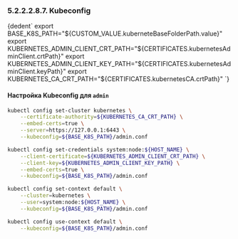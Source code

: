 

### 5.2.2.2.8.7. Kubeconfig
<CodeBlock language="bash">
    {dedent`
        export BASE_K8S_PATH="${CUSTOM_VALUE.kuberneteBaseFolderPath.value}"
        export KUBERNETES_ADMIN_CLIENT_CRT_PATH="${CERTIFICATES.kubernetesAdminClient.crtPath}"
        export KUBERNETES_ADMIN_CLIENT_KEY_PATH="${CERTIFICATES.kubernetesAdminClient.keyPath}"
        export KUBERNETES_CA_CRT_PATH="${CERTIFICATES.kubernetesCA.crtPath}"
    `}
</CodeBlock>

#### Настройка Kubeconfig для `admin`

```bash
kubectl config set-cluster kubernetes \
    --certificate-authority=${KUBERNETES_CA_CRT_PATH} \
    --embed-certs=true \
    --server=https://127.0.0.1:6443 \
    --kubeconfig=${BASE_K8S_PATH}/admin.conf

kubectl config set-credentials system:node:${HOST_NAME} \
    --client-certificate=${KUBERNETES_ADMIN_CLIENT_CRT_PATH} \
    --client-key=${KUBERNETES_ADMIN_CLIENT_KEY_PATH} \
    --embed-certs=true \
    --kubeconfig=${BASE_K8S_PATH}/admin.conf

kubectl config set-context default \
    --cluster=kubernetes \
    --user=system:node:${HOST_NAME} \
    --kubeconfig=${BASE_K8S_PATH}/admin.conf

kubectl config use-context default \
    --kubeconfig=${BASE_K8S_PATH}/admin.conf
```

